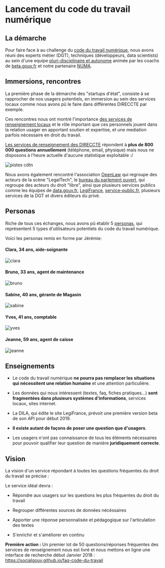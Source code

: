 

<LayoutCDTN meta={meta}>

# Lancement du code du travail numérique

## La démarche

Pour faire face à au challenge du [code du travail numérique](./genese), nous avons réuni des experts métier (DGT), techniques (développeurs, data scientists) au sein d'une equipe [pluri-disciplinaire et autonome](https://beta.gouv.fr/2016/11/28/equipes-autonomes.html) animée par les coachs de [beta.gouv.fr](https://beta.gouv.fr) et notre partenaire [NUMA](http://numa.fr).

## Immersions, rencontres

La première phase de la démarche des "startups d'état", consiste à se rapprocher de nos usagers potentiels, en immersion au sein des services locaux comme nous avons pû le faire dans différentes <span data-tip="Directions régionales des entreprises, de la concurrence, du travail et de l’emploi">DIRECCTE</span> par exemple.

Ces rencontres nous ont montré l'importance [des services de renseignement locaux](http://direccte.gouv.fr/) et le rôle important que ces personnels jouent dans la relation usager en apportant soutien et expertise, et une mediation parfois nécessaire en droit du travail.

[Les services de renseignement des DIRECCTE](/startups/code-du-travail-numerique/sdr) répondent à **plus de 800 000 questions annuellement** (téléphone, email, physique) mais nous ne disposons à l'heure actuelle d'aucune statistique exploitable :/

![pistes cdtn](/static/images/startups/code-du-travail-numerique/cdtn-postit.jpg)

Nous avons également rencontré l'association [OpenLaw](http://openlaw.fr) qui regroupe des acteurs de la scène "LegalTech", le [bureau du parlement ouvert](https://parlement-ouvert.fr), qui regroupe des acteurs du droit "libre", ainsi que plusieurs services publics comme les équipes de [data.gouv.fr](https://data.gouv.fr), [LegiFrance](https://legifrance.fr), [service-public.fr](https://service-public.fr), plusieurs services de la DGT et divers éditeurs du privé.


## Personas

Riche de tous ces échanges, nous avons pû établir 5 [personas](https://fr.wikipedia.org/wiki/Persona_(marketing)), qui représentent 5 types d'utilisateurs potentiels du code du travail numérique.

Voici les personas remis en forme par Jérémie:

#### Clara, 34 ans, aide-soignante

![clara](/static/images/startups/code-du-travail-numerique/personas/clara.png)

#### Bruno, 33 ans, agent de maintenance

![bruno](/static/images/startups/code-du-travail-numerique/personas/bruno.png)

#### Sabine, 40 ans, gérante de Magasin

![sabine](/static/images/startups/code-du-travail-numerique/personas/sabine.png)

#### Yves, 41 ans, comptable

![yves](/static/images/startups/code-du-travail-numerique/personas/yves.png)

#### Jeanne, 59 ans, agent de caisse

![jeanne](/static/images/startups/code-du-travail-numerique/personas/jeanne.png)



## Enseignements

 - Le code du travail numérique **ne pourra pas remplacer les situations qui nécessitent une relation humaine** et une attention particulière.

 - Les données qui nous intéressent (textes, faq, fiches pratiques...) **sont fragmentées dans plusieurs systèmes d'informations**,  services locaux, sites internet.

 - La DILA, qui édite le site LegiFrance, prévoit une première version beta de son API pour début 2019.

 - **Il existe autant de façons de poser une question que d'usagers**.

 - Les usagers n'ont pas connaissance de tous les éléments nécessaires pour pouvoir qualifier leur question de manière **juridiquement correcte**.



## Vision

La vision d'un service répondant à toutes les questions fréquentes du droit du travail se précise :

Le service idéal devra :

  - Répondre aux usagers sur les questions les plus fréquentes du droit du travail

  - Regrouper différentes sources de données nécéssaires

  - Apporter une réponse personnalisée et pédagogique sur l'articulation des textes

  - S'enrichir et s'améliorer en continu


**Première action :** Un premier lot de 50 questions/réponses fréquentes des services de renseignement nous est livré et nous mettons en ligne une interface de recherche début Janvier 2018 : https://socialgouv.github.io/faq-code-du-travail


</LayoutCDTN>
